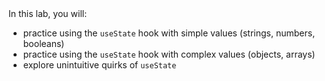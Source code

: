 

<Objectives>
  In this lab, you will:

- practice using the `useState` hook with simple values (strings, numbers, booleans)
- practice using the `useState` hook with complex values (objects, arrays)
- explore unintuitive quirks of `useState`

</Objectives>
